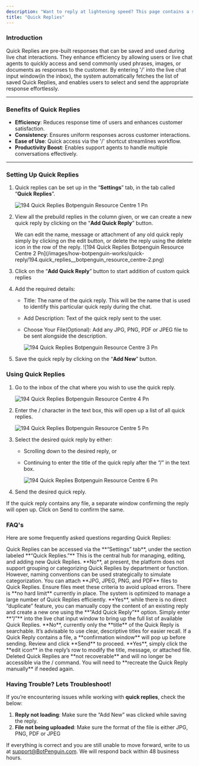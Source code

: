 ```yaml
---
description: "Want to reply at lightening speed? This page contains a step-by-step guide on setting up and using Quick Replies."
title: "Quick Replies"
---
```


### **Introduction**

Quick Replies are pre-built responses that can be saved and used during live chat interactions. They enhance efficiency by allowing users or live chat agents to quickly access and send commonly used phrases, images, or documents as responses to the customer. By entering '/' into the live chat input window(in the inbox), the system automatically fetches the list of saved Quick Replies, and enables users to select and send the appropriate response effortlessly.

---

### **Benefits of Quick Replies**

- **Efficiency**: Reduces response time of users and enhances customer satisfaction.
- **Consistency**: Ensures uniform responses across customer interactions.
- **Ease of Use**: Quick access via the '/' shortcut streamlines workflow.
- **Productivity Boost**: Enables support agents to handle multiple conversations effectively.

---

### **Setting Up Quick Replies**

1. Quick replies can be set up in the “**Settings**” tab, in the tab called “**Quick Replies**”.

   ![194 Quick Replies Botpenguin Resource Centre 1 Pn](/images/how-botpenguin-works/quick-reply/194.quick_replies__botpenguin_resource_centre-1.png)
2. View all the prebuild replies in the column given, or we can create a new quick reply by clicking on the “**Add Quick Reply**” button.

   <Info>
     We can edit the name, message or attachment of any old quick reply simply by clicking on the edit button, or delete the reply using the delete icon in the row of the reply.
   </Info>
   ![194 Quick Replies Botpenguin Resource Centre 2 Pn](/images/how-botpenguin-works/quick-reply/194.quick_replies__botpenguin_resource_centre-2.png)
3. Click on the “**Add Quick Reply**” button to start addition of custom quick replies
4. Add the required details:
   - Title: The name of the quick reply. This will be the name that is used to identify this particular quick reply during the chat.
   - Add Description: Text of the quick reply sent to the user.
   - Choose Your File(Optional): Add any JPG, PNG, PDF or JPEG file to be sent alongside the description.

     ![194 Quick Replies Botpenguin Resource Centre 3 Pn](/images/how-botpenguin-works/quick-reply/194.quick_replies__botpenguin_resource_centre-3.png)
5. Save the quick reply by clicking on the “**Add New**” button.

### **Using Quick Replies**

1. Go to the inbox of the chat where you wish to use the quick reply.

   ![194 Quick Replies Botpenguin Resource Centre 4 Pn](/images/how-botpenguin-works/quick-reply/194.quick_replies__botpenguin_resource_centre-4.png)
2. Enter the / character in the text box, this will open up a list of all quick replies.

   ![194 Quick Replies Botpenguin Resource Centre 5 Pn](/images/how-botpenguin-works/quick-reply/194.quick_replies__botpenguin_resource_centre-5.png)
3. Select the desired quick reply by either:
   - Scrolling down to the desired reply, or
   - Continuing to enter the title of the quick reply after the “/” in the text box.

     ![194 Quick Replies Botpenguin Resource Centre 6 Pn](/images/how-botpenguin-works/quick-reply/194.quick_replies__botpenguin_resource_centre-6.png)
4. Send the desired quick reply.

<Info>
  If the quick reply contains any file, a separate window confirming the reply will open up. Click on Send to confirm the same.
</Info>

### **FAQ's**

Here are some frequently asked questions regarding Quick Replies:

<AccordionGroup>
  <Accordion title="Where can I find a QUICK REPLIES configuration setting?">
    Quick Replies can be accessed via the **“Settings” tab**, under the section labeled **“Quick Replies.”** This is the central hub for managing, editing, and adding new Quick Replies.
  </Accordion>
  <Accordion title="Can quick replies be categorized for different departments or use cases?">
    **No**, at present, the platform does not support grouping or categorizing Quick Replies by department or function. However, naming conventions can be used strategically to simulate categorization.
  </Accordion>
  <Accordion title="What file types are supported in quick replies?">
    You can attach **JPG, JPEG, PNG, and PDF** files to Quick Replies. Ensure files meet these criteria to avoid upload errors.
  </Accordion>
  <Accordion title="Is there a maximum number of quick replies that can be created?">
    There is **no hard limit** currently in place. The system is optimized to manage a large number of Quick Replies efficiently.
  </Accordion>
  <Accordion title="Can I duplicate or reuse an existing quick reply?">
    **Yes**, while there is no direct “duplicate” feature, you can manually copy the content of an existing reply and create a new one using the **“Add Quick Reply”** option.
  </Accordion>
  <Accordion title="How do I trigger quick replies during a live chat session?">
    Simply enter **“/”** into the live chat input window to bring up the full list of available Quick Replies.
  </Accordion>
  <Accordion title="Can I search quick reply using content of the message?">
    **No**, currently only the **title** of the Quick Reply is searchable. It’s advisable to use clear, descriptive titles for easier recall.
  </Accordion>
  <Accordion title="How do I confirm a quick reply that includes an attachment?">
    If a Quick Reply contains a file, a **confirmation window** will pop up before sending. Review and click **Send** to proceed.
  </Accordion>
  <Accordion title="Can I edit a quick reply after it has been saved?">
    **Yes**, simply click the **edit icon** in the reply’s row to modify the title, message, or attached file.
  </Accordion>
  <Accordion title="What happens if a frequently used quick reply is deleted?">
    Deleted Quick Replies are **not recoverable** and will no longer be accessible via the / command. You will need to **recreate the Quick Reply manually** if needed again.
  </Accordion>
</AccordionGroup>

### **Having Trouble? Lets Troubleshoot\!**

If you’re encountering issues while working with **quick replies**, check the below:

1. **Reply not loading**: Make sure the “Add New” was clicked while saving the reply.
2. **File not being uploaded**: Make sure the format of the file is either JPG, PNG, PDF or JPEG

If everything is correct and you are still unable to move forward, write to us at [support@BotPenguin.com](mailto:support@BotPenguin.com). We will respond back within 48 business hours.